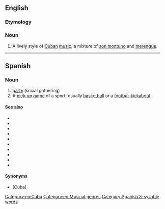 ==English==
{{wikipedia}}

===Etymology===
{{etyl|es|en}}

===Noun===
{{en-noun|-}}

# A lively style of [[Cuba]]n [[music]], a mixture of [[son montuno]] and [[merengue]].
[[Category:en:Cuba]]
[[Category:en:Musical genres]]

----

==Spanish==

===Noun===
{{es-noun|f}}

# [[party]] (social gathering)
# A [[pick-up game]] of a sport, usually [[basketball]] or a [[football]] [[kickabout]].

====See also====
* {{l|es|boncho|g=m}}
* {{l|es|carrete|g=m}}
* {{l|es|farra|g=f}}
* {{l|es|fiesta|g=f}}
* {{l|es|guateque|g=m}}
* {{l|es|juerga|g=f}}
* {{l|es|marcha|g=f}}
* {{l|es|parranda|g=f}}
* {{l|es|reventón|g=m}}
* {{l|es|tenderete|g=m}}

====Synonyms====
* {{l|es|pitén}} (Cuba)

[[Category:Spanish 3-syllable words]]
